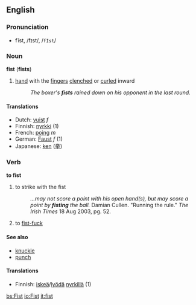 ==English==
===Pronunciation===
*fĭst, /fɪst/, /<tt>fIst</tt>/

===Noun===
'''fist''' ('''fists''')

#[[hand]] with the [[finger]]s [[clench]]ed or [[curl]]ed inward
#:''The boxer's '''fists''' rained down on his opponent in the last round.''

====Translations====
*Dutch: [[vuist]] ''f''
*Finnish: [[nyrkki]] (1)
*French: [[poing]] ''m''
*German: [[Faust]] ''f'' (1)
*Japanese: [[ken]] ([[拳]])

===Verb===
'''to fist'''

#to strike with the fist
#:''...may not score a point with his open hand(s), but may score a point by '''fisting''' the ball.'' Damian Cullen. "Running the rule." ''The Irish Times'' 18 Aug 2003, pg. 52.
#to [[fist-fuck]]
====See also====
*[[knuckle]]
*[[punch]]

====Translations====
*Finnish: [[iskeä]]/[[lyödä]] [[nyrkki|nyrkillä]] (1)

[[bs:Fist]]
[[io:Fist]]
[[it:fist]]